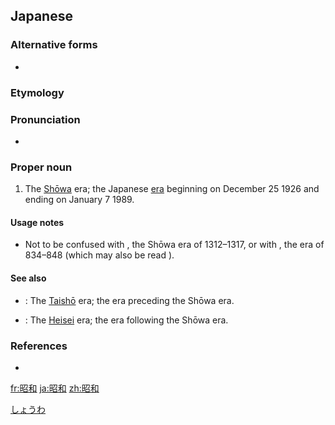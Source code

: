 ==Japanese==
{{ja-kanjitab|しょう|わ|yomi=o}}

===Alternative forms===
* {{l|ja|㍼}}

===Etymology===
{{rfe|lang=ja}}

===Pronunciation===
* {{ja-pron|しょうわ|y=o|acc=0|acc2=1|acc_ref=NHK|acc2_ref=NHK}}

===Proper noun===
{{ja-pos|しょうわ|proper}}
# The [[Shōwa]] era; the Japanese [[era]] beginning on December 25 1926 and ending on January 7 1989.
#: {{ja-usex|'''昭和'''元年|'''しょうわ''' がんねん|the first year of Shōwa (1926 by the Gregorian calendar)}}

====Usage notes====
* Not to be confused with {{m|ja|正和}}, the Shōwa era of 1312–1317, or with {{m|ja|承和}}, the {{l|en|Jōwa}} era of 834–848 (which may also be read {{m|ja||Shōwa|sc=Latinx}}).

====See also====
* {{ja-r|大正|^たいしょう}}: The [[Taishō]] era; the era preceding the Shōwa era.
* {{ja-r|平成|^へいせい}}: The [[Heisei]] era; the era following the Shōwa era.

===References===
* {{R:Kojien}}
<references/>

[[Category:ja:Time|しょうわ]]

[[fr:昭和]]
[[ja:昭和]]
[[zh:昭和]]